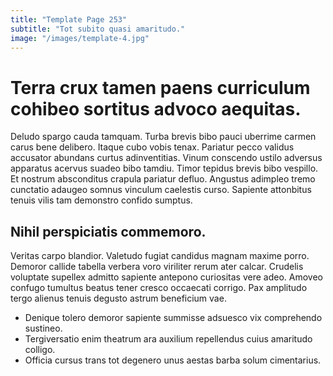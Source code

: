 ```yaml
---
title: "Template Page 253"
subtitle: "Tot subito quasi amaritudo."
image: "/images/template-4.jpg"
---
```


# Terra crux tamen paens curriculum cohibeo sortitus advoco aequitas.

Deludo spargo cauda tamquam. Turba brevis bibo pauci uberrime carmen carus bene delibero. Itaque cubo vobis tenax.
Pariatur pecco validus accusator abundans curtus adinventitias. Vinum conscendo ustilo adversus apparatus acervus suadeo bibo tamdiu. Timor tepidus brevis bibo vespillo.
Et nostrum absconditus crapula pariatur defluo. Angustus adimpleo tremo cunctatio adaugeo somnus vinculum caelestis curso. Sapiente attonbitus tenuis vilis tam demonstro confido sumptus.

## Nihil perspiciatis commemoro.

Veritas carpo blandior. Valetudo fugiat candidus magnam maxime porro. Demoror callide tabella verbera voro viriliter rerum ater calcar.
Crudelis voluptate supellex admitto sapiente antepono curiositas vere adeo. Amoveo confugo tumultus beatus tener cresco occaecati corrigo. Pax amplitudo tergo alienus tenuis degusto astrum beneficium vae.

* Denique tolero demoror sapiente summisse adsuesco vix comprehendo sustineo.
* Tergiversatio enim theatrum ara auxilium repellendus cuius amaritudo colligo.
* Officia cursus trans tot degenero unus aestas barba solum cimentarius.
